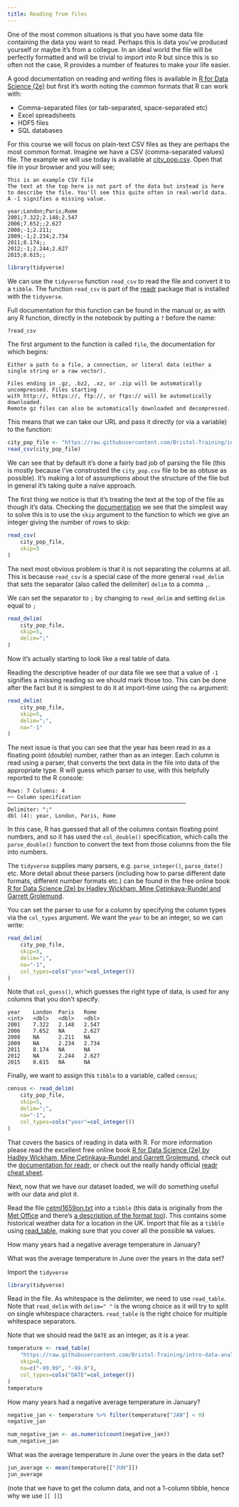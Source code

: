 ```yaml
---
title: Reading from files
---
```




One of the most common situations is that you have some data file containing the data you want to read. Perhaps this is data you've produced yourself or maybe it's from a collegue. In an ideal world the file will be perfectly formatted and will be trivial to import into R but since this is so often  not the case, R provides a number of features to make your life easier.

A good documentation on reading and writing files is available in [R for Data Science (2e)](https://r4ds.hadley.nz/data-import) but first it's worth noting the common formats that R can work with:

* Comma-separated files (or tab-separated, space-separated etc)
* Excel spreadsheets
* HDF5 files
* SQL databases

For this course we will focus on plain-text CSV files as they are perhaps the most common format. Imagine we have a CSV (comma-separated values) file. The example we will use today is available at [city_pop.csv](/data/city_pop.csv). Open that file in your browser and you will see;

```
This is an example CSV file
The text at the top here is not part of the data but instead is here
to describe the file. You'll see this quite often in real-world data.
A -1 signifies a missing value.

year;London;Paris;Rome
2001;7.322;2.148;2.547
2006;7.652;;2.627
2008;-1;2.211;
2009;-1;2.234;2.734
2011;8.174;;
2012;-1;2.244;2.627
2015;8.615;;
```

```r
library(tidyverse)
```

We can use the `tidyverse` function `read_csv` to read the file and convert it to a `tibble`. 
The function `read_csv` is part of the [readr](https://readr.tidyverse.org) package that is installed with the `tidyverse`.

Full documentation for this function can be found in the manual or, as with any R function, directly in the notebook by putting a `?` before the name:

```r
?read_csv
```

The first argument to the function is called `file`, the documentation for which begins:

```
Either a path to a file, a connection, or literal data (either a single string or a raw vector).

Files ending in .gz, .bz2, .xz, or .zip will be automatically uncompressed. Files starting 
with http://, https://, ftp://, or ftps:// will be automatically downloaded. 
Remote gz files can also be automatically downloaded and decompressed.
```

This means that we can take our URL and pass it directly (or via a variable) to the function:

```r
city_pop_file <- "https://raw.githubusercontent.com/Bristol-Training/intro-data-analysis-r/refs/heads/main/data/city_pop.csv"
read_csv(city_pop_file)
```


We can see that by default it's done a fairly bad job of parsing the file (this is mostly because I've construsted the `city_pop.csv` file to be as obtuse as possible). It's making a lot of assumptions about the structure of the file but in general it's taking quite a naïve approach.

The first thing we notice is that it's treating the text at the top of the file as though it's data. Checking the [documentation](https://readr.tidyverse.org/reference/read_delim.html) we see that the simplest way to solve this is to use the `skip` argument to the function to which we give an integer giving the number of rows to skip:

```r
read_csv(
    city_pop_file,
    skip=5
)
```



The next most obvious problem is that it is not separating the columns at all. This is because `read_csv` is a special case of the more general `read_delim` that sets the separator (also called the delimiter) `delim` to a comma `,`.

We can set the separator to `;` by changing to `read_delim` and setting `delim` equal to `;`

```r
read_delim(
    city_pop_file,
    skip=5,
    delim=";"
)
```


Now it's actually starting to look like a real table of data.

Reading the descriptive header of our data file we see that a value of `-1` signifies a missing reading so we should mark those too. This can be done after the fact but it is simplest to do it at import-time using the `na` argument:

```r
read_delim(    
    city_pop_file,
    skip=5,
    delim=";",
    na="-1"
)
```



The next issue is that you can see that the year has been read in as a floating point (double) number, rather than as an integer. Each column is read using a parser, that converts the text data in the file into data of the appropriate type. R will guess which parser to use, with this helpfully reported to the R console:

```
Rows: 7 Columns: 4
── Column specification ────────────────────────────────────────────────────────
Delimiter: ";"
dbl (4): year, London, Paris, Rome
```

In this case, R has guessed that all of the columns contain floating point numbers, and so it has used the `col_double()` specification, which calls the `parse_double()` function to convert the text from those columns from the file into numbers.

The `tidyverse` supplies many parsers, e.g. `parse_integer()`, `parse_date()` etc. More detail about these parsers (including how to parse different date
formats, different number formats etc.) can be found in the free online book [R for Data Science (2e) by Hadley Wickham, Mine Çetinkaya-Rundel and Garrett Grolemund](https://r4ds.hadley.nz/data-import.html).

You can set the parser to use for a column by specifying the column types via the `col_types` argument. We want the `year` to be an integer, so we can write:

```r
read_delim(    
    city_pop_file,
    skip=5,
    delim=";",
    na="-1",
    col_types=cols("year"=col_integer())
)
```

Note that `col_guess()`, which guesses the right type of data, is used for any columns that you don't specify.

```
year    London  Paris   Rome
<int>   <dbl>   <dbl>   <dbl>
2001    7.322   2.148   2.547
2006    7.652   NA      2.627
2008    NA      2.211   NA
2009    NA      2.234   2.734
2011    8.174   NA      NA
2012    NA      2.244   2.627
2015    8.615   NA      NA
```

Finally, we want to assign this `tibble` to a variable, called `census`;

```r
census <- read_delim(
    city_pop_file,
    skip=5,
    delim=";",
    na="-1",
    col_types=cols("year"=col_integer())
)
```


That covers the basics of reading in data with R. For more information  please read the excellent free online book
[R for Data Science (2e) by Hadley Wickham, Mine Çetinkaya-Rundel and Garrett Grolemund](https://r4ds.hadley.nz/data-import.html), check out the [documentation for readr](https://readr.tidyverse.org), or check out the really handy official [readr cheat sheet](https://github.com/rstudio/cheatsheets/blob/master/data-import.pdf).

Next, now that we have our dataset loaded, we will do something useful with our data and plot it.


::: {#exerciseN .callout-note icon=false title='Exercise'}
Read the file [cetml1659on.txt](https://raw.githubusercontent.com/Bristol-Training/intro-data-analysis-r/refs/heads/main/data/cetml1659on.txt) into a `tibble` (this data is originally from the [Met Office](https://www.metoffice.gov.uk/hadobs/hadcet/data/download.html) and there's [a description of the format too](https://artefacts.ceda.ac.uk/badc_datadocs/cet/cethelp.html#mthly)). This contains some historical weather data for a location in the UK. Import that file as a `tibble` using [read_table](https://readr.tidyverse.org/reference/read_table.html), making sure that you cover all the possible `NA` values.

How many years had a negative average temperature in January?

What was the average temperature in June over the years in the data set?
:::

::: {#answerN .callout-caution icon=false title='Answer (click to open)' collapse="true"}
Import the `tidyverse`

```r
library(tidyverse)
```

Read in the file. As whitespace is the delimiter, we need to use `read_table`.
Note that `read_delim` with `delim=" "` is the wrong choice as it will try
to split on single whitespace characters. `read_table` is the right choice
for multiple whitespace separators.

Note that we should read the `DATE` as an integer, as it is a year.

```r
temperature <- read_table(
    "https://raw.githubusercontent.com/Bristol-Training/intro-data-analysis-r/refs/heads/main/data/cetml1659on.txt",
    skip=6,
    na=c("-99.99", "-99.9"),
    col_types=cols("DATE"=col_integer())
)
temperature
```

How many years had a negative average temperature in January?

```r
negative_jan <- temperature %>% filter(temperature["JAN"] < 0)
negative_jan
```

```r
num_negative_jan <- as.numeric(count(negative_jan))
num_negative_jan
```

What was the average temperature in June over the years in the data set?

```r
jun_average <- mean(temperature[["JUN"]])
jun_average
```

(note that we have to get the column data, and not a 1-column tibble, 
hence why we use `[[ ]]`)
:::

